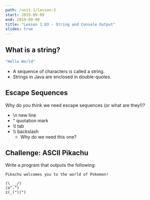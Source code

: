 ```yaml
---
path: /unit-1/lesson-3
start: 2019-09-09
end: 2019-09-09
title: "Lesson 1.03 - String and Console Output"
slides: true
---
```


## What is a string?

```java
"Hello World"
```

- A sequence of characters is called a string.
- Strings in Java are enclosed in double-quotes.

## Escape Sequences

Why do you think we need escape sequences (or what are they!)?
- \n new line
- \" quotation mark
- \t tab
- \\\\ backslash
  - Why do we need this one?

## Challenge: ASCII Pikachu

Write a program that outputs the following:

```raw
Pikachu welcomes you to the world of Pokemon!

(\ __/)
(o^.^)
z(_(")(")
```